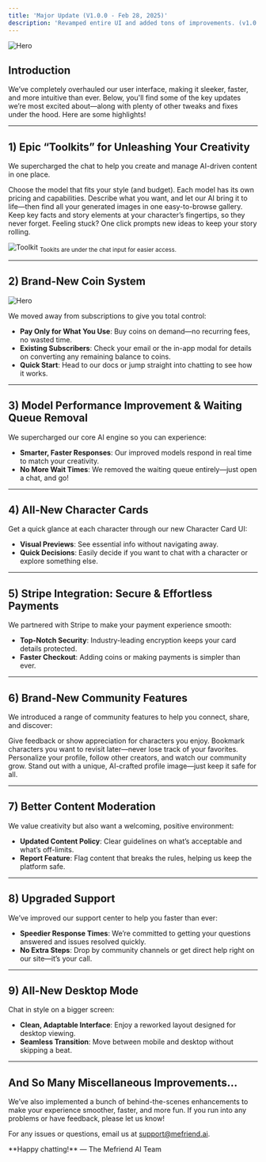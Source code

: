 ```yaml
---
title: 'Major Update (V1.0.0 - Feb 28, 2025)'
description: 'Revamped entire UI and added tons of improvements. (v1.0.0)'
---
```


<img
  className="block"
  src="/images/changelog/2025_02_28/thumbnail.png"
  alt="Hero"
/>

## Introduction

We’ve completely overhauled our user interface, making it sleeker, faster, and more intuitive than ever. Below, you'll find some of the key updates we’re most excited about—along with plenty of other tweaks and fixes under the hood.  Here are some highlights!

---

## 1) Epic “Toolkits” for Unleashing Your Creativity

We supercharged the chat to help you create and manage AI-driven content in one place.

<CardGroup>
  <Card title="AI Model Selection" icon="robot">
    Choose the model that fits your style (and budget). Each model has its own pricing and capabilities.
  </Card>

  <Card title="Instant Image Generation & Gallery" icon="image">
    Describe what you want, and let our AI bring it to life—then find all your generated images in one easy-to-browse gallery.
  </Card>

  <Card title="Advanced Memory" icon="lightbulb">
    Keep key facts and story elements at your character’s fingertips, so they never forget.
  </Card>

  <Card title="Story+ (Storyflow)" icon="wand-magic-sparkles">
    Feeling stuck? One click prompts new ideas to keep your story rolling.
  </Card>
</CardGroup>

![Toolkit](/images/changelog/2025_02_28/toolkit.png)
<sub>Tookits are under the chat input for easier access.</sub>	


---

## 2) Brand-New Coin System

<img
  className="block"
  src="/images/changelog/2025_02_28/coins.png"
  alt="Hero"
/>

We moved away from subscriptions to give you total control:

- **Pay Only for What You Use**: Buy coins on demand—no recurring fees, no wasted time.  
- **Existing Subscribers**: Check your email or the in-app modal for details on converting any remaining balance to coins.  
- **Quick Start**: Head to our docs or jump straight into chatting to see how it works.

---

## 3) Model Performance Improvement & Waiting Queue Removal

We supercharged our core AI engine so you can experience:

- **Smarter, Faster Responses**: Our improved models respond in real time to match your creativity.  
- **No More Wait Times**: We removed the waiting queue entirely—just open a chat, and go!

---

## 4) All-New Character Cards

Get a quick glance at each character through our new Character Card UI:

- **Visual Previews**: See essential info without navigating away.  
- **Quick Decisions**: Easily decide if you want to chat with a character or explore something else.

---

## 5) Stripe Integration: Secure & Effortless Payments

We partnered with Stripe to make your payment experience smooth:

- **Top-Notch Security**: Industry-leading encryption keeps your card details protected.  
- **Faster Checkout**: Adding coins or making payments is simpler than ever.

---

## 6) Brand-New Community Features

We introduced a range of community features to help you connect, share, and discover:

<AccordionGroup>
  <Accordion icon="comment" title="Comments & Likes">
    Give feedback or show appreciation for characters you enjoy.
  </Accordion>

  <Accordion icon="bookmark" title="Saves">
    Bookmark characters you want to revisit later—never lose track of your favorites.
  </Accordion>

  <Accordion icon="users" title="Profiles & Follows">
    Personalize your profile, follow other creators, and watch our community grow.
  </Accordion>

  <Accordion icon="sparkles" title="AI-Generated Profile Pics">
    Stand out with a unique, AI-crafted profile image—just keep it safe for all.
  </Accordion>
</AccordionGroup>

---

## 7) Better Content Moderation

We value creativity but also want a welcoming, positive environment:

- **Updated Content Policy**: Clear guidelines on what’s acceptable and what’s off-limits.  
- **Report Feature**: Flag content that breaks the rules, helping us keep the platform safe.

---

## 8) Upgraded Support

We’ve improved our support center to help you faster than ever:

- **Speedier Response Times**: We’re committed to getting your questions answered and issues resolved quickly.  
- **No Extra Steps**: Drop by community channels or get direct help right on our site—it’s your call.

---

## 9) All-New Desktop Mode

Chat in style on a bigger screen:

- **Clean, Adaptable Interface**: Enjoy a reworked layout designed for desktop viewing.  
- **Seamless Transition**: Move between mobile and desktop without skipping a beat.

---

## And So Many Miscellaneous Improvements...

We’ve also implemented a bunch of behind-the-scenes enhancements to make your experience smoother, faster, and more fun. If you run into any problems or have feedback, please let us know!

For any issues or questions, email us at [support@mefriend.ai](mailto:support@mefriend.ai).  

<Note>
  **Happy chatting!**  
  — The Mefriend AI Team
</Note>